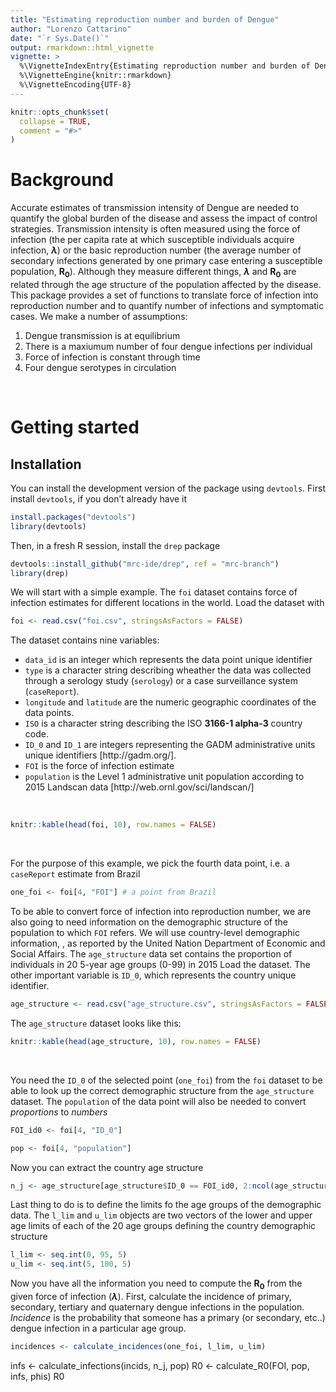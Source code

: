 ```yaml
---
title: "Estimating reproduction number and burden of Dengue"
author: "Lorenzo Cattarino"
date: "`r Sys.Date()`"
output: rmarkdown::html_vignette
vignette: >
  %\VignetteIndexEntry{Estimating reproduction number and burden of Dengue}
  %\VignetteEngine{knitr::rmarkdown}
  %\VignetteEncoding{UTF-8}
---
```


```r
knitr::opts_chunk$set(
  collapse = TRUE,
  comment = "#>"
)
```

# Background

Accurate estimates of transmission intensity of Dengue are needed to quantify the global burden of the disease and assess the impact of control strategies. Transmission intensity is often measured using the force of infection (the per capita rate at which susceptible individuals acquire infection, **$\lambda$**) or the basic reproduction number (the average number of secondary infections generated by one primary case entering a susceptible population, **R~0~**). Although they measure different things, **$\lambda$** and **R~0~** are related through the age structure of the population affected by the disease. This package provides a set of functions to translate force of infection into reproduction number and to quantify number of infections and symptomatic cases. We make a number of assumptions: 

1. Dengue transmission is at equilibrium 
2. There is a maxiumum number of four dengue infections per individual
3. Force of infection is constant through time
4. Four dengue serotypes in circulation 

<br>

# Getting started

## Installation

You can install the development version of the package using `devtools`. First install `devtools`, if you don't already have it

```r
install.packages("devtools")
library(devtools)
```

Then, in a fresh R session, install the `drep` package

```r
devtools::install_github("mrc-ide/drep", ref = "mrc-branch")
library(drep)
```

We will start with a simple example. The `foi` dataset contains force of infection estimates for different locations in the world. Load the dataset with

```r
foi <- read.csv("foi.csv", stringsAsFactors = FALSE)
```

The dataset contains nine variables:

* `data_id` is an integer which represents the data point unique identifier 
* `type` is a character string describing wheather the data was collected through a serology study (`serology`) or a case surveillance system (`caseReport`).
* `longitude` and `latitude` are the numeric geographic coordinates of the data points.
* `ISO` is a character string describing the ISO **3166-1 alpha-3** country code.
* `ID_0` and `ID_1` are integers representing the GADM administrative units unique identifiers [http://gadm.org/]. 
* `FOI` is the force of infection estimate
* `population` is the Level 1 administrative unit population according to 2015 Landscan data [http://web.ornl.gov/sci/landscan/]

<br>

```r
knitr::kable(head(foi, 10), row.names = FALSE)
```

<br>

For the purpose of this example, we pick the fourth data point, i.e. a `caseReport` estimate from Brazil

```r
one_foi <- foi[4, "FOI"] # a point from Brazil
```

To be able to convert force of infection into reproduction number, we are also going to need information on the demographic structure of the population to which `FOI` refers. We will use country-level demographic information, , as reported by the United Nation Department of Economic and Social Affairs. The `age_structure` data set contains the proportion of individuals in 20 5-year age groups (0-99) in 2015 Load the dataset. The other important variable is `ID_0`, which represents the country unique identifier.

```r
age_structure <- read.csv("age_structure.csv", stringsAsFactors = FALSE)
```

The `age_structure` dataset looks like this:

```r
knitr::kable(head(age_structure, 10), row.names = FALSE)
```

<br>

You need the `ID_0` of the selected point (`one_foi`) from the `foi` dataset to be able to look up the correct demographic structure from the `age_structure` dataset. The `population` of the data point will also be needed to convert *proportions* to *numbers* 

```r
FOI_id0 <- foi[4, "ID_0"]

pop <- foi[4, "population"]
```

Now you can extract the country age structure 

```r
n_j <- age_structure[age_structure$ID_0 == FOI_id0, 2:ncol(age_structure)]
```

Last thing to do is to define the limits fo the age groups of the demographic data. The `l_lim` and `u_lim` objects are two vectors of the lower and upper age limits of each of the 20 age groups defining the country demographic structure 

```r
l_lim <- seq.int(0, 95, 5)
u_lim <- seq.int(5, 100, 5)
```

Now you have all the information you need to compute the **R~0~** from the given force of infection (**$\lambda$**). First, calculate the incidence of primary, secondary, tertiary and quaternary dengue infections in the population. *Incidence* is the probability that someone has a primary (or secondary, etc..) dengue infection in a particular age group.

```r
incidences <- calculate_incidences(one_foi, l_lim, u_lim)
```

infs <- calculate_infections(incids, n_j, pop)
R0 <- calculate_R0(FOI, pop, infs, phis)
R0
